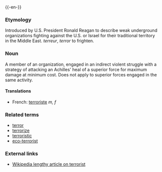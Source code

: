 {{wikipedia}}
{{-en-}}
===Etymology===
Introduced by U.S. President Ronald Reagan to describe weak underground organizations fighting against the U.S. or Israel for their traditional territory in the Middle East.  {{OF.}} ''terreur'', {{L.}} ''terror'' to frighten.

===Noun===

A member of an organization, engaged in an indirect violent struggle with a strategy of attacking an Achilles' heal of a superior force for maximum damage at minimum cost.  Does not apply to superior forces engaged in the same activity.

====Translations====
*French: [[terroriste]] ''m, f''

===Related terms===
*[[terror]]
*[[terrorize]]
*[[terroristic]]
*[[eco-terrorist]]

===External links===
*[[w:terrorist|Wikipedia lengthy article on terrorist]]